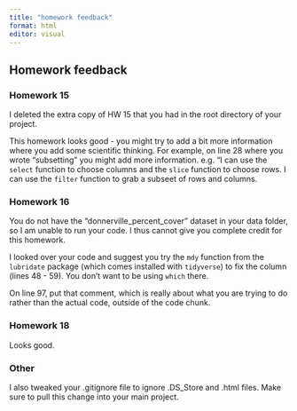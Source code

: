 ```yaml
---
title: "homework feedback"
format: html
editor: visual
---
```


## Homework feedback

### Homework 15

I deleted the extra copy of HW 15 that you had in the root directory of your project.

This homework looks good - you might try to add a bit more information where you add some scientific thinking. For example, on line 28 where you wrote "subsetting" you might add more information. e.g. "I can use the `select` function to choose columns and the `slice` function to choose rows. I can use the `filter` function to grab a subseet of rows and columns.

### Homework 16

You do not have the "donnerville_percent_cover" dataset in your data folder, so I am unable to run your code. I thus cannot give you complete credit for this homework.

I looked over your code and suggest you try the `mdy` function from the `lubridate` package (which comes installed with `tidyverse`) to fix the column (lines 48 - 59). You don't want to be using `which` there.

On line 97, put that comment, which is really about what you are trying to do rather than the actual code, outside of the code chunk.

### Homework 18

Looks good.

### Other

I also tweaked your .gitignore file to ignore .DS_Store and .html files. Make sure to pull this change into your main project.
